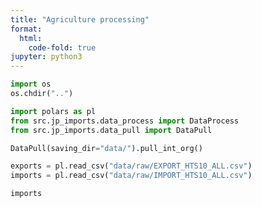 ```yaml
---
title: "Agriculture processing"
format:
  html:
    code-fold: true
jupyter: python3
---
```


```python
import os
os.chdir("..")
```

```python
import polars as pl
from src.jp_imports.data_process import DataProcess
from src.jp_imports.data_pull import DataPull
```

```python
DataPull(saving_dir="data/").pull_int_org()
```

```python
exports = pl.read_csv("data/raw/EXPORT_HTS10_ALL.csv")
imports = pl.read_csv("data/raw/IMPORT_HTS10_ALL.csv")

imports
```
